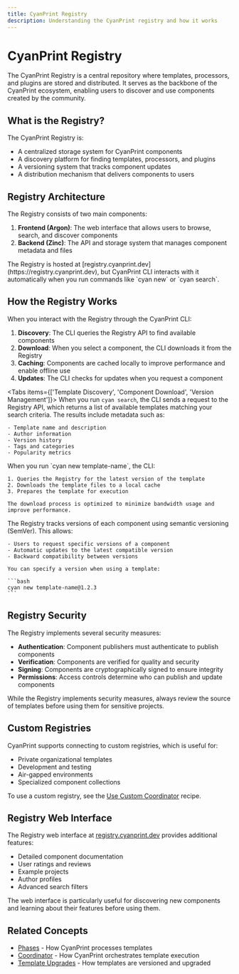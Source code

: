 ```yaml
---
title: CyanPrint Registry
description: Understanding the CyanPrint registry and how it works
---
```


# CyanPrint Registry

The CyanPrint Registry is a central repository where templates, processors, and plugins are stored and distributed. It serves as the backbone of the CyanPrint ecosystem, enabling users to discover and use components created by the community.

## What is the Registry?

The CyanPrint Registry is:

- A centralized storage system for CyanPrint components
- A discovery platform for finding templates, processors, and plugins
- A versioning system that tracks component updates
- A distribution mechanism that delivers components to users

## Registry Architecture

The Registry consists of two main components:

1. **Frontend (Argon)**: The web interface that allows users to browse, search, and discover components
2. **Backend (Zinc)**: The API and storage system that manages component metadata and files

<Callout type="info">
  The Registry is hosted at [registry.cyanprint.dev](https://registry.cyanprint.dev), but CyanPrint CLI interacts with it automatically when you run commands like `cyan new` or `cyan search`.
</Callout>

## How the Registry Works

When you interact with the Registry through the CyanPrint CLI:

1. **Discovery**: The CLI queries the Registry API to find available components
2. **Download**: When you select a component, the CLI downloads it from the Registry
3. **Caching**: Components are cached locally to improve performance and enable offline use
4. **Updates**: The CLI checks for updates when you request a component

<Tabs items={['Template Discovery', 'Component Download', 'Version Management']}>
  <Tab value="Template Discovery">
    When you run `cyan search`, the CLI sends a request to the Registry API, which returns a list of available templates matching your search criteria. The results include metadata such as:
    
    - Template name and description
    - Author information
    - Version history
    - Tags and categories
    - Popularity metrics
  </Tab>
  
  <Tab value="Component Download">
    When you run `cyan new template-name`, the CLI:
    
    1. Queries the Registry for the latest version of the template
    2. Downloads the template files to a local cache
    3. Prepares the template for execution
    
    The download process is optimized to minimize bandwidth usage and improve performance.
  </Tab>
  
  <Tab value="Version Management">
    The Registry tracks versions of each component using semantic versioning (SemVer). This allows:
    
    - Users to request specific versions of a component
    - Automatic updates to the latest compatible version
    - Backward compatibility between versions
    
    You can specify a version when using a template:
    
    ```bash
    cyan new template-name@1.2.3
    ```
  </Tab>
</Tabs>

## Registry Security

The Registry implements several security measures:

- **Authentication**: Component publishers must authenticate to publish components
- **Verification**: Components are verified for quality and security
- **Signing**: Components are cryptographically signed to ensure integrity
- **Permissions**: Access controls determine who can publish and update components

<Callout type="warning">
  While the Registry implements security measures, always review the source of templates before using them for sensitive projects.
</Callout>

## Custom Registries

CyanPrint supports connecting to custom registries, which is useful for:

- Private organizational templates
- Development and testing
- Air-gapped environments
- Specialized component collections

To use a custom registry, see the [Use Custom Coordinator](/docs/user/recipes/custom-coordinator) recipe.

## Registry Web Interface

The Registry web interface at [registry.cyanprint.dev](https://registry.cyanprint.dev) provides additional features:

- Detailed component documentation
- User ratings and reviews
- Example projects
- Author profiles
- Advanced search filters

<Callout type="tip">
  The web interface is particularly useful for discovering new components and learning about their features before using them.
</Callout>

## Related Concepts

- [Phases](/docs/user/concepts/00_phases) - How CyanPrint processes templates
- [Coordinator](/docs/user/concepts/02_coordinator) - How CyanPrint orchestrates template execution
- [Template Upgrades](/docs/user/concepts/03_template-upgrades) - How templates are versioned and upgraded
